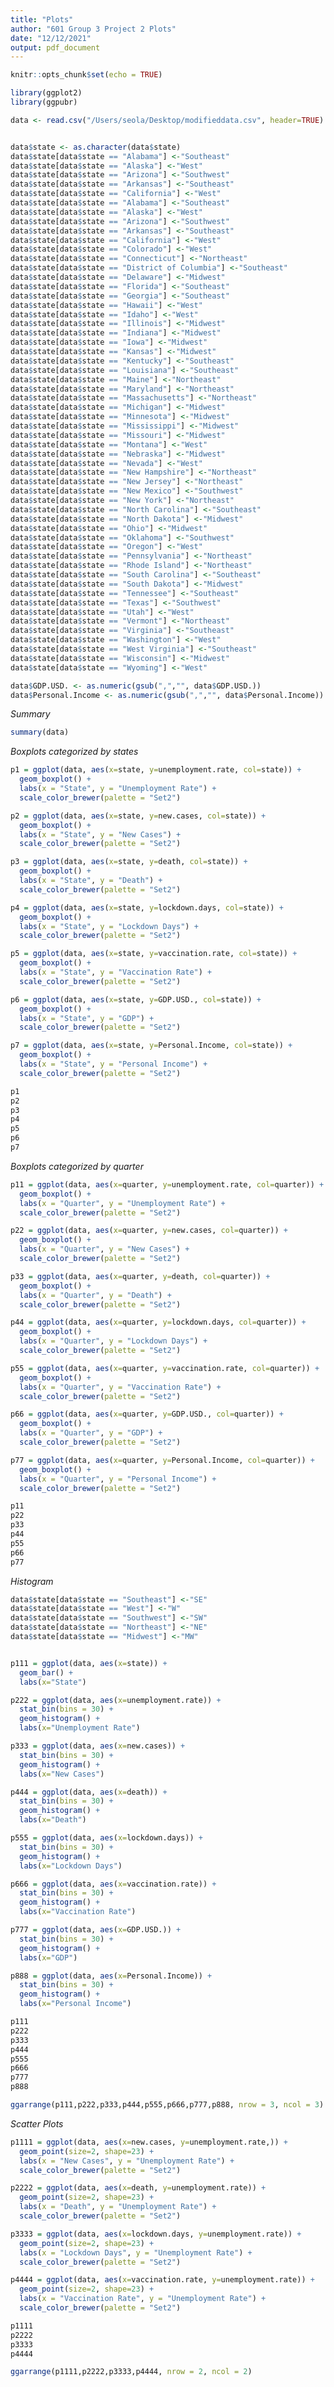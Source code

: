 ```yaml
---
title: "Plots"
author: "601 Group 3 Project 2 Plots"
date: "12/12/2021"
output: pdf_document
---
```


```r
knitr::opts_chunk$set(echo = TRUE)

library(ggplot2)
library(ggpubr)
```

```r
data <- read.csv("/Users/seola/Desktop/modifieddata.csv", header=TRUE)


data$state <- as.character(data$state)
data$state[data$state == "Alabama"] <-"Southeast"
data$state[data$state == "Alaska"] <-"West"
data$state[data$state == "Arizona"] <-"Southwest"
data$state[data$state == "Arkansas"] <-"Southeast"
data$state[data$state == "California"] <-"West"
data$state[data$state == "Alabama"] <-"Southeast"
data$state[data$state == "Alaska"] <-"West"
data$state[data$state == "Arizona"] <-"Southwest"
data$state[data$state == "Arkansas"] <-"Southeast"
data$state[data$state == "California"] <-"West"
data$state[data$state == "Colorado"] <-"West"
data$state[data$state == "Connecticut"] <-"Northeast"
data$state[data$state == "District of Columbia"] <-"Southeast"
data$state[data$state == "Delaware"] <-"Midwest"
data$state[data$state == "Florida"] <-"Southeast"
data$state[data$state == "Georgia"] <-"Southeast"
data$state[data$state == "Hawaii"] <-"West"
data$state[data$state == "Idaho"] <-"West"
data$state[data$state == "Illinois"] <-"Midwest"
data$state[data$state == "Indiana"] <-"Midwest"
data$state[data$state == "Iowa"] <-"Midwest"
data$state[data$state == "Kansas"] <-"Midwest"
data$state[data$state == "Kentucky"] <-"Southeast"
data$state[data$state == "Louisiana"] <-"Southeast"
data$state[data$state == "Maine"] <-"Northeast"
data$state[data$state == "Maryland"] <-"Northeast"
data$state[data$state == "Massachusetts"] <-"Northeast"
data$state[data$state == "Michigan"] <-"Midwest"
data$state[data$state == "Minnesota"] <-"Midwest"
data$state[data$state == "Mississippi"] <-"Midwest"
data$state[data$state == "Missouri"] <-"Midwest"
data$state[data$state == "Montana"] <-"West"
data$state[data$state == "Nebraska"] <-"Midwest"
data$state[data$state == "Nevada"] <-"West"
data$state[data$state == "New Hampshire"] <-"Northeast"
data$state[data$state == "New Jersey"] <-"Northeast"
data$state[data$state == "New Mexico"] <-"Southwest"
data$state[data$state == "New York"] <-"Northeast"
data$state[data$state == "North Carolina"] <-"Southeast"
data$state[data$state == "North Dakota"] <-"Midwest"
data$state[data$state == "Ohio"] <-"Midwest"
data$state[data$state == "Oklahoma"] <-"Southwest"
data$state[data$state == "Oregon"] <-"West"
data$state[data$state == "Pennsylvania"] <-"Northeast"
data$state[data$state == "Rhode Island"] <-"Northeast"
data$state[data$state == "South Carolina"] <-"Southeast"
data$state[data$state == "South Dakota"] <-"Midwest"
data$state[data$state == "Tennessee"] <-"Southeast"
data$state[data$state == "Texas"] <-"Southwest"
data$state[data$state == "Utah"] <-"West"
data$state[data$state == "Vermont"] <-"Northeast"
data$state[data$state == "Virginia"] <-"Southeast"
data$state[data$state == "Washington"] <-"West"
data$state[data$state == "West Virginia"] <-"Southeast"
data$state[data$state == "Wisconsin"] <-"Midwest"
data$state[data$state == "Wyoming"] <-"West"

data$GDP.USD. <- as.numeric(gsub(",","", data$GDP.USD.))
data$Personal.Income <- as.numeric(gsub(",","", data$Personal.Income))
```

*Summary*
```r
summary(data)
```

*Boxplots categorized by states*
```r
p1 = ggplot(data, aes(x=state, y=unemployment.rate, col=state)) + 
  geom_boxplot() + 
  labs(x = "State", y = "Unemployment Rate") +
  scale_color_brewer(palette = "Set2")

p2 = ggplot(data, aes(x=state, y=new.cases, col=state)) + 
  geom_boxplot() + 
  labs(x = "State", y = "New Cases") +
  scale_color_brewer(palette = "Set2")

p3 = ggplot(data, aes(x=state, y=death, col=state)) + 
  geom_boxplot() + 
  labs(x = "State", y = "Death") +
  scale_color_brewer(palette = "Set2")

p4 = ggplot(data, aes(x=state, y=lockdown.days, col=state)) + 
  geom_boxplot() + 
  labs(x = "State", y = "Lockdown Days") +
  scale_color_brewer(palette = "Set2")

p5 = ggplot(data, aes(x=state, y=vaccination.rate, col=state)) + 
  geom_boxplot() + 
  labs(x = "State", y = "Vaccination Rate") +
  scale_color_brewer(palette = "Set2")

p6 = ggplot(data, aes(x=state, y=GDP.USD., col=state)) + 
  geom_boxplot() + 
  labs(x = "State", y = "GDP") +
  scale_color_brewer(palette = "Set2")

p7 = ggplot(data, aes(x=state, y=Personal.Income, col=state)) + 
  geom_boxplot() + 
  labs(x = "State", y = "Personal Income") +
  scale_color_brewer(palette = "Set2")

p1
p2
p3
p4
p5
p6
p7
```


*Boxplots categorized by quarter*
```r
p11 = ggplot(data, aes(x=quarter, y=unemployment.rate, col=quarter)) + 
  geom_boxplot() + 
  labs(x = "Quarter", y = "Unemployment Rate") +
  scale_color_brewer(palette = "Set2")

p22 = ggplot(data, aes(x=quarter, y=new.cases, col=quarter)) + 
  geom_boxplot() + 
  labs(x = "Quarter", y = "New Cases") +
  scale_color_brewer(palette = "Set2")

p33 = ggplot(data, aes(x=quarter, y=death, col=quarter)) + 
  geom_boxplot() + 
  labs(x = "Quarter", y = "Death") +
  scale_color_brewer(palette = "Set2")

p44 = ggplot(data, aes(x=quarter, y=lockdown.days, col=quarter)) + 
  geom_boxplot() + 
  labs(x = "Quarter", y = "Lockdown Days") +
  scale_color_brewer(palette = "Set2")

p55 = ggplot(data, aes(x=quarter, y=vaccination.rate, col=quarter)) + 
  geom_boxplot() + 
  labs(x = "Quarter", y = "Vaccination Rate") +
  scale_color_brewer(palette = "Set2")

p66 = ggplot(data, aes(x=quarter, y=GDP.USD., col=quarter)) + 
  geom_boxplot() + 
  labs(x = "Quarter", y = "GDP") +
  scale_color_brewer(palette = "Set2")

p77 = ggplot(data, aes(x=quarter, y=Personal.Income, col=quarter)) + 
  geom_boxplot() + 
  labs(x = "Quarter", y = "Personal Income") +
  scale_color_brewer(palette = "Set2")

p11
p22
p33
p44
p55
p66
p77
```

*Histogram*
```r
data$state[data$state == "Southeast"] <-"SE"
data$state[data$state == "West"] <-"W"
data$state[data$state == "Southwest"] <-"SW"
data$state[data$state == "Northeast"] <-"NE"
data$state[data$state == "Midwest"] <-"MW"


p111 = ggplot(data, aes(x=state)) + 
  geom_bar() +
  labs(x="State")

p222 = ggplot(data, aes(x=unemployment.rate)) + 
  stat_bin(bins = 30) +
  geom_histogram() +
  labs(x="Unemployment Rate")

p333 = ggplot(data, aes(x=new.cases)) + 
  stat_bin(bins = 30) +
  geom_histogram() +
  labs(x="New Cases")

p444 = ggplot(data, aes(x=death)) + 
  stat_bin(bins = 30) +
  geom_histogram() +
  labs(x="Death")

p555 = ggplot(data, aes(x=lockdown.days)) + 
  stat_bin(bins = 30) +
  geom_histogram() +
  labs(x="Lockdown Days")

p666 = ggplot(data, aes(x=vaccination.rate)) + 
  stat_bin(bins = 30) +
  geom_histogram() +
  labs(x="Vaccination Rate")

p777 = ggplot(data, aes(x=GDP.USD.)) + 
  stat_bin(bins = 30) +
  geom_histogram() +
  labs(x="GDP")

p888 = ggplot(data, aes(x=Personal.Income)) + 
  stat_bin(bins = 30) +
  geom_histogram() +
  labs(x="Personal Income")

p111
p222
p333
p444
p555
p666
p777
p888

ggarrange(p111,p222,p333,p444,p555,p666,p777,p888, nrow = 3, ncol = 3)
```

*Scatter Plots*
```r
p1111 = ggplot(data, aes(x=new.cases, y=unemployment.rate,)) + 
  geom_point(size=2, shape=23) +
  labs(x = "New Cases", y = "Unemployment Rate") +
  scale_color_brewer(palette = "Set2")

p2222 = ggplot(data, aes(x=death, y=unemployment.rate)) + 
  geom_point(size=2, shape=23) +
  labs(x = "Death", y = "Unemployment Rate") +
  scale_color_brewer(palette = "Set2")

p3333 = ggplot(data, aes(x=lockdown.days, y=unemployment.rate)) + 
  geom_point(size=2, shape=23) + 
  labs(x = "Lockdown Days", y = "Unemployment Rate") +
  scale_color_brewer(palette = "Set2")

p4444 = ggplot(data, aes(x=vaccination.rate, y=unemployment.rate)) + 
  geom_point(size=2, shape=23) +
  labs(x = "Vaccination Rate", y = "Unemployment Rate") +
  scale_color_brewer(palette = "Set2")

p1111
p2222
p3333
p4444

ggarrange(p1111,p2222,p3333,p4444, nrow = 2, ncol = 2)
```




